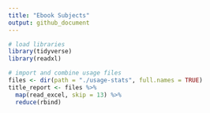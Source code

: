 ```yaml
---
title: "Ebook Subjects"
output: github_document
---
```


```r
# load libraries
library(tidyverse)
library(readxl)
```



```r
# import and combine usage files
files <- dir(path = "./usage-stats", full.names = TRUE)
title_report <- files %>%
  map(read_excel, skip = 13) %>%
  reduce(rbind)
```


